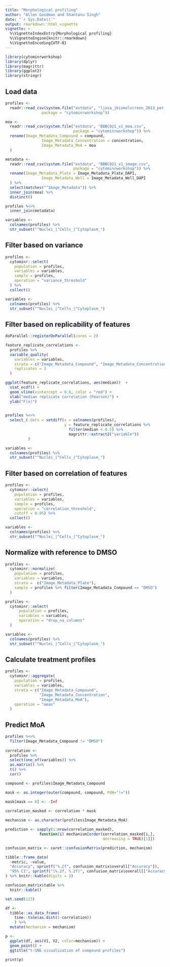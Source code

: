 ```yaml
---
title: "Morphological profiling"
author: "Allen Goodman and Shantanu Singh"
date: "`r Sys.Date()`"
output: rmarkdown::html_vignette
vignette: >
  %\VignetteIndexEntry{Morphological profiling}
  %\VignetteEngine{knitr::rmarkdown}
  %\VignetteEncoding{UTF-8}
---
```



```r
library(cytominrworkshop)
library(dplyr)
library(magrittr)
library(ggplot2)
library(stringr)

```

## Load data

```r


profiles <- 
  readr::read_csv(system.file("extdata", "ljosa_jbiomolscreen_2013_per_well_mean.csv", 
                package = "cytominrworkshop"))

moa <-
  readr::read_csv(system.file("extdata", "BBBC021_v1_moa.csv", 
                              package = "cytominrworkshop")) %>%
  rename(Image_Metadata_Compound = compound,
                Image_Metadata_Concentration = concentration,
                Image_Metadata_MoA = moa
  )

metadata <-
  readr::read_csv(system.file("extdata", "BBBC021_v1_image.csv", 
                              package = "cytominrworkshop")) %>%
  rename(Image_Metadata_Plate = Image_Metadata_Plate_DAPI,
                Image_Metadata_Well = Image_Metadata_Well_DAPI
  ) %>%
  select(matches("^Image_Metadata")) %>%
  inner_join(moa) %>%
  distinct()

profiles %<>%
  inner_join(metadata)

variables <-
  colnames(profiles) %>%
  str_subset("^Nuclei_|^Cells_|^Cytoplasm_")

```


## Filter based on variance

```r
profiles <-
  cytominr::select(
    population = profiles,
    variables = variables,
    sample = profiles,
    operation = "variance_threshold"
  ) %>%
  collect()

variables <-
  colnames(profiles) %>%
  str_subset("^Nuclei_|^Cells_|^Cytoplasm_")
```


## Filter based on replicability of features


```r

doParallel::registerDoParallel(cores = 2)

feature_replicate_correlations <-
  profiles %>% 
  variable_quality(
    variables = variables,
    strata = c("Image_Metadata_Compound", "Image_Metadata_Concentration"),
    replicates = 3
  )

ggplot(feature_replicate_correlations, aes(median))  + 
  stat_ecdf() + 
  geom_vline(xintercept = 0.6, color = "red") + 
  xlab("median replicate correlation (Pearson)") +
  ylab("F(x)")
  

```


```r

profiles %<>% 
  select_(.dots = setdiff(x = colnames(profiles), 
                          y = feature_replicate_correlations %>% 
                            filter(median < 0.5) %>% 
                            magrittr::extract2("variable"))
          )

variables <-
  colnames(profiles) %>%
  str_subset("^Nuclei_|^Cells_|^Cytoplasm_")
```


## Filter based on correlation of features

```r
profiles <-
  cytominr::select(
    population = profiles,
    variables = variables,
    sample = profiles,
    operation = "correlation_threshold",
    cutoff = 0.95) %>%
  collect()

variables <-
  colnames(profiles) %>%
  str_subset("^Nuclei_|^Cells_|^Cytoplasm_")
```


## Normalize with reference to DMSO

```r

profiles <-
  cytominr::normalize(
    population = profiles,
    variables = variables,
    strata =  c("Image_Metadata_Plate"),
    sample = profiles %>% filter(Image_Metadata_Compound == "DMSO")
  )

profiles <-
  cytominr::select(
      population = profiles,
      variables = variables,
      operation = "drop_na_columns"
  )

variables <-
  colnames(profiles) %>%
  str_subset("^Nuclei_|^Cells_|^Cytoplasm_")

```


## Calculate treatment profiles

```r

profiles <-
  cytominr::aggregate(
    population = profiles,
    variables = variables,
    strata = c("Image_Metadata_Compound", 
               "Image_Metadata_Concentration",
               "Image_Metadata_MoA"),
    operation = "mean"
  )
```


## Predict MoA

```r
profiles %<>% 
  filter(Image_Metadata_Compound != "DMSO") 
  
correlation <- 
  profiles %>%
  select(one_of(variables)) %>% 
  as.matrix() %>% 
  t() %>%
  cor()

compound <- profiles$Image_Metadata_Compound

mask <- as.integer(outer(compound, compound, FUN="!="))

mask[mask == 0] <- -Inf
  
correlation_masked <- correlation * mask

mechanism <- as.character(profiles$Image_Metadata_MoA)

prediction <- sapply(1:nrow(correlation_masked), 
               function(i) mechanism[order(correlation_masked[i,], 
                                           decreasing = TRUE)[1]])

confusion_matrix <- caret::confusionMatrix(prediction, mechanism)

tibble::frame_data(
  ~metric, ~value,
  "Accuracy", sprintf("%.2f", confusion_matrix$overall["Accuracy"]), 
  "95% CI", sprintf("(%.2f, %.2f)", confusion_matrix$overall[["AccuracyLower"]], confusion_matrix$overall[["AccuracyUpper"]])
) %>% knitr::kable(digits = 2)

confusion_matrix$table %>% 
  knitr::kable()

```


```r

set.seed(123)

df <- 
  tibble::as_data_frame(
    tsne::tsne(as.dist(1-correlation))
    ) %>% 
  mutate(mechanism = mechanism)

p <- 
  ggplot(df, aes(V1, V2, color=mechanism)) + 
  geom_point() + 
  ggtitle("t-SNE visualization of compound profiles")

print(p)

```

